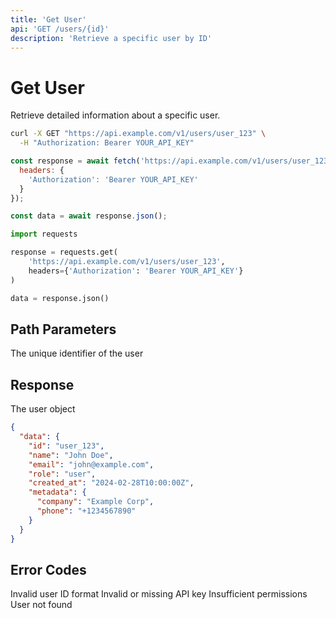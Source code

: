 ```yaml
---
title: 'Get User'
api: 'GET /users/{id}'
description: 'Retrieve a specific user by ID'
---
```


# Get User

Retrieve detailed information about a specific user.

<RequestExample>

```bash cURL
curl -X GET "https://api.example.com/v1/users/user_123" \
  -H "Authorization: Bearer YOUR_API_KEY"
```

```javascript Node.js
const response = await fetch('https://api.example.com/v1/users/user_123', {
  headers: {
    'Authorization': 'Bearer YOUR_API_KEY'
  }
});

const data = await response.json();
```

```python Python
import requests

response = requests.get(
    'https://api.example.com/v1/users/user_123',
    headers={'Authorization': 'Bearer YOUR_API_KEY'}
)

data = response.json()
```

</RequestExample>

## Path Parameters

<ParamField path="id" type="string" required>
  The unique identifier of the user
</ParamField>

## Response

<ResponseField name="data" type="User">
  The user object
</ResponseField>

<ResponseExample>

```json Response
{
  "data": {
    "id": "user_123",
    "name": "John Doe",
    "email": "john@example.com",
    "role": "user",
    "created_at": "2024-02-28T10:00:00Z",
    "metadata": {
      "company": "Example Corp",
      "phone": "+1234567890"
    }
  }
}
```

</ResponseExample>

## Error Codes

<ResponseField name="400" type="object">
  Invalid user ID format
</ResponseField>

<ResponseField name="401" type="object">
  Invalid or missing API key
</ResponseField>

<ResponseField name="403" type="object">
  Insufficient permissions
</ResponseField>

<ResponseField name="404" type="object">
  User not found
</ResponseField> 